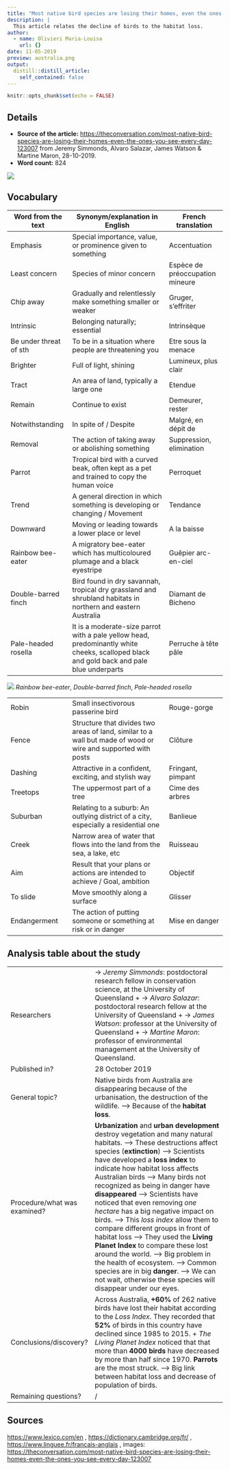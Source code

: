 ```yaml
---
title: "Most native bird species are losing their homes, even the ones you see every day"
description: |
  This article relates the decline of birds to the habitat loss.
author:
  - name: Olivieri Maria-Louisa
    url: {}
date: 11-05-2019
preview: australia.png
output:
  distill::distill_article:
    self_contained: false
---
```


```r
knitr::opts_chunk$set(echo = FALSE)
```

## Details

* **Source of the article:** 
<https://theconversation.com/most-native-bird-species-are-losing-their-homes-even-the-ones-you-see-every-day-123007> from Jeremy Simmonds, Alvaro Salazar, James Watson & Martine Maron, 28-10-2019.
* **Word count:** 824

![](native bird.jpg.jpg)

## Vocabulary

| Word from the text  | Synonym/explanation in English | French translation |
| ------------------- | ------------------------------ | ------------------ |
| Emphasis | Special importance, value, or prominence given to something | Accentuation |
| Least concern | Species of minor concern | Espèce de préoccupation mineure |
| Chip away | Gradually and relentlessly make something smaller or weaker | Gruger, s'effriter |
| Intrinsic | Belonging naturally; essential | Intrinsèque |
| Be under threat of sth | To be in a situation where people are threatening you| Etre sous la menace | 
| Brighter | Full of light, shining | Lumineux, plus clair |
| Tract | An area of land, typically a large one | Etendue |
| Remain | Continue to exist | Demeurer, rester |
| Notwithstanding | In spite of / Despite | Malgré, en dépit de |
| Removal | The action of taking away or abolishing something | Suppression, elimination |
| Parrot | Tropical bird with a curved beak, often kept as a pet and trained to copy the human voice | Perroquet |
| Trend | A general direction in which something is developing or changing / Movement | Tendance |
| Downward | Moving or leading towards a lower place or level | A la baisse |
| Rainbow bee-eater | A migratory bee-eater which has multicoloured plumage and a black eyestripe | Guêpier arc-en-ciel |
| Double-barred finch | Bird found in dry savannah, tropical dry grassland and shrubland habitats in northern and eastern Australia | Diamant de Bicheno |
| Pale-headed rosella | It is a moderate-size parrot with a pale yellow head, predominantly white cheeks, scalloped black and gold back and pale blue underparts | Perruche à tête pâle |
![](file-20190916-19063-15px1gs.jpg)
*Rainbow bee-eater*, *Double-barred finch*, *Pale-headed rosella*

|   |  |  |
| ------------------- | ------------------------------ | ------------------ |
| Robin | Small insectivorous passerine bird | Rouge-gorge |
| Fence | Structure that divides two areas of land, similar to a wall but made of wood or wire and supported with posts | Clôture | 
| Dashing | Attractive in a confident, exciting, and stylish way | Fringant, pimpant |
| Treetops | The uppermost part of a tree | Cime des arbres |
| Suburban | Relating to a suburb: An outlying district of a city, especially a residential one | Banlieue |
| Creek | Narrow area of water that flows into the land from the sea, a lake, etc | Ruisseau |
| Aim | Result that your plans or actions are intended to achieve / Goal, ambition | Objectif |
| To slide | Move smoothly along a surface | Glisser |
| Endangerment | The action of putting someone or something at risk or in danger | Mise en danger |

## Analysis table about the study

|                              |                                                                     |
| ---------------------------- | ------------------------------------------------------------------- |
| Researchers                  | -> *Jeremy Simmonds*: postdoctoral research fellow in conservation science, at the University of Queensland + -> *Alvaro Salazar*: postdoctoral research fellow at the University of Queensland + -> *James Watson*: professor at the University of Queensland + -> *Martine Maron*: professor of environmental management at the University of Queensland.
| Published in?                | 28 October 2019 |
| General topic?               | Native birds from Australia are disappearing because of the urbanisation, the destruction of the wildlife. --> Because of the **habitat loss**. |
| Procedure/what was examined? | **Urbanization** and **urban development** destroy vegetation and many natural habitats. --> These destructions affect species (**extinction**) --> Scientists have developed a **loss index** to indicate how habitat loss affects Australian birds --> Many birds not recognized as being in danger have **disappeared** --> Scientists have noticed that even removing *one hectare* has a big negative impact on birds. --> This *loss index* allow them to compare different groups in front of habitat loss --> They used the **Living Planet Index** to compare these lost around the world. --> Big problem in the health of ecosystem. --> Common species are in big **danger**. --> We can not wait, otherwise these species will disappear under our eyes. |
| Conclusions/discovery?       | Across Australia, **+60%** of 262 native birds have lost their habitat according to the *Loss Index*. They recorded that **52%** of birds in this country have declined since 1985 to 2015. + *The Living Planet Index* noticed that that more than **4000 birds** have decreased by more than half since 1970. **Parrots** are the most struck. --> Big link between habitat loss and decrease of population of birds. |
| Remaining questions?         | / |

## Sources

<https://www.lexico.com/en> , <https://dictionary.cambridge.org/fr/> , <https://www.linguee.fr/francais-anglais> , images: <https://theconversation.com/most-native-bird-species-are-losing-their-homes-even-the-ones-you-see-every-day-123007>







| 
